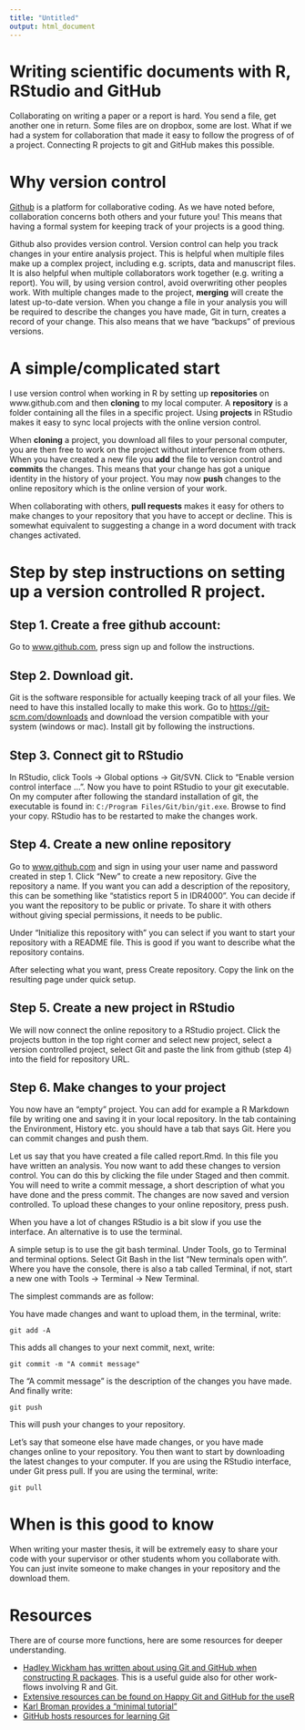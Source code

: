 ```yaml
---
title: "Untitled"
output: html_document
---
```


# Writing scientific documents with R, RStudio and GitHub

Collaborating on writing a paper or a report is hard. You send a file, get another one in return. Some files are on dropbox, some are lost. What if we had a system for collaboration that made it easy to follow the progress of of a project. Connecting R projects to git and GitHub makes this possible.

# Why version control

[Github](www.github.com) is a platform for collaborative coding. As we have noted before, collaboration concerns both others and your future you! This means that having a formal system for keeping track of your projects is a good thing.

Github also provides version control. Version control can help you track changes in your entire analysis project. This is helpful when multiple files make up a complex project, including e.g. scripts, data and manuscript files. It is also helpful when multiple collaborators work together (e.g. writing a report). You will, by using version control, avoid overwriting other peoples work. With multiple changes made to the project, **merging** will create the latest up-to-date version. When you change a file in your analysis you will be required to describe the changes you have made, Git in turn, creates a record of your change. This also means that we have "backups" of previous versions.

# A simple/complicated start

I use version control when working in R by setting up **repositories** on www.github.com and then **cloning** to my local computer. A **repository** is a folder containing all the files in a specific project. Using **projects** in RStudio makes it easy to sync local projects with the online version control.

When **cloning** a project, you download all files to your personal computer, you are then free to work on the project without interference from others. When you have created a new file you **add** the file to version control and **commits** the changes. This means that your change has got a unique identity in the history of your project. You may now **push** changes to the online repository which is the online version of your work.

When collaborating with others, **pull requests** makes it easy for others to make changes to your repository that you have to accept or decline. This is somewhat equivalent to suggesting a change in a word document with track changes activated.

# Step by step instructions on setting up a version controlled R project.

## Step 1. Create a free github account:

Go to [www.github.com](www.github.com), press sign up and follow the instructions.

## Step 2. Download git.

Git is the software responsible for actually keeping track of all your files. We need to have this installed locally to make this work. Go to <https://git-scm.com/downloads> and download the version compatible with your system (windows or mac). Install git by following the instructions.

## Step 3. Connect git to RStudio

In RStudio, click Tools -\> Global options -\> Git/SVN. Click to "Enable version control interface ...". Now you have to point RStudio to your git executable. On my computer after following the standard installation of git, the executable is found in: `C:/Program Files/Git/bin/git.exe`. Browse to find your copy. RStudio has to be restarted to make the changes work.

## Step 4. Create a new online repository

Go to [www.github.com](www.github.com) and sign in using your user name and password created in step 1. Click "New" to create a new repository. Give the repository a name. If you want you can add a description of the repository, this can be something like "statistics report 5 in IDR4000". You can decide if you want the repository to be public or private. To share it with others without giving special permissions, it needs to be public.

Under "Initialize this repository with" you can select if you want to start your repository with a README file. This is good if you want to describe what the repository contains.

After selecting what you want, press Create repository. Copy the link on the resulting page under quick setup.

## Step 5. Create a new project in RStudio

We will now connect the online repository to a RStudio project. Click the projects button in the top right corner and select new project, select a version controlled project, select Git and paste the link from github (step 4) into the field for repository URL.

## Step 6. Make changes to your project

You now have an "empty" project. You can add for example a R Markdown file by writing one and saving it in your local repository. In the tab containing the Environment, History etc. you should have a tab that says Git. Here you can commit changes and push them.

Let us say that you have created a file called report.Rmd. In this file you have written an analysis. You now want to add these changes to version control. You can do this by clicking the file under Staged and then commit. You will need to write a commit message, a short description of what you have done and the press commit. The changes are now saved and version controlled. To upload these changes to your online repository, press push.

When you have a lot of changes RStudio is a bit slow if you use the interface. An alternative is to use the terminal.

A simple setup is to use the git bash terminal. Under Tools, go to Terminal and terminal options. Select Git Bash in the list "New terminals open with". Where you have the console, there is also a tab called Terminal, if not, start a new one with Tools -\> Terminal -\> New Terminal.

The simplest commands are as follow:

You have made changes and want to upload them, in the terminal, write:

`git add -A`

This adds all changes to your next commit, next, write:

`git commit -m "A commit message"`

The "A commit message" is the description of the changes you have made. And finally write:

`git push`

This will push your changes to your repository.

Let's say that someone else have made changes, or you have made changes online to your repository. You then want to start by downloading the latest changes to your computer. If you are using the RStudio interface, under Git press pull. If you are using the terminal, write:

`git pull`

# When is this good to know

When writing your master thesis, it will be extremely easy to share your code with your supervisor or other students whom you collaborate with. You can just invite someone to make changes in your repository and the download them.

# Resources

There are of course more functions, here are some resources for deeper understanding.

-   [Hadley Wickham has written about using Git and GitHub when constructing R packages](http://r-pkgs.had.co.nz/git.html). This is a useful guide also for other work-flows involving R and Git.
-   [Extensive resources can be found on Happy Git and GitHub for the useR](https://happygitwithr.com/)
-   [Karl Broman provides a "minimal tutorial"](https://happygitwithr.com/)
-   [GitHub hosts resources for learning Git](https://try.github.io/)

